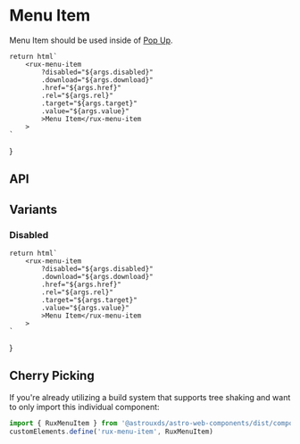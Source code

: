 
<Meta of={MenuItemStories} />

# Menu Item

Menu Item should be used inside of [Pop Up](?path=/docs/components-pop-up--default-story).

    return html`
        <rux-menu-item
            ?disabled="${args.disabled}"
            .download="${args.download}"
            .href="${args.href}"
            .rel="${args.rel}"
            .target="${args.target}"
            .value="${args.value}"
            >Menu Item</rux-menu-item
        >
    `
}

<Canvas>
  <Story of={MenuItemStories.Default_} />
</Canvas>

## API

<Controls />

## Variants

### Disabled

    return html`
        <rux-menu-item
            ?disabled="${args.disabled}"
            .download="${args.download}"
            .href="${args.href}"
            .rel="${args.rel}"
            .target="${args.target}"
            .value="${args.value}"
            >Menu Item</rux-menu-item
        >
    `
}

<Canvas>
  <Story of={MenuItemStories.Disabled_} />
</Canvas>

## Cherry Picking

If you're already utilizing a build system that supports tree shaking and want to only import this individual component:

```js
import { RuxMenuItem } from '@astrouxds/astro-web-components/dist/components/rux-menu-item'
customElements.define('rux-menu-item', RuxMenuItem)
```
